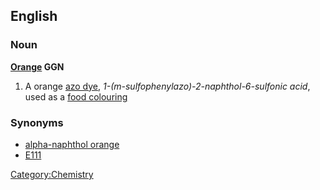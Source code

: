 ==English==

===Noun===
{{wikipedia}}
'''[[orange|Orange]] GGN'''


# A orange [[azo dye]], ''1-(m-sulfophenylazo)-2-naphthol-6-sulfonic acid'', used as a [[food colouring]]

===Synonyms===
*[[alpha-naphthol orange]]
*[[E111]]

[[Category:Chemistry]]